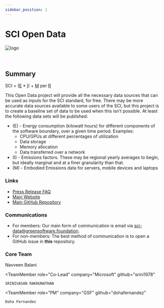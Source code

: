 ```yaml
---
sidebar_position: 1
---
```



# SCI Open Data

<div class="intro-logo">
  <img src="/img/logo.svg" alt="logo" />
</div>
<br />
<br />

## Summary

SCI = ([E](./E) * [I](./I)) + [M](./M) per [R](./R) 


This Open Data project will provide all the necessary data sources that can be used as inputs for the SCI standard, for free. There may be more accurate data sources available to some users of the SCI, but this project is to create a baseline set of data to be used when this isn’t possible. At least the following data sets will be published:

- (E) - Energy consumption (kilowatt hours) for different components of the software boundary, over a given time period. Examples:
  - CPU/GPUs at different percentages of utilization
  - Data storage
  - Memory allocation
  - Data transferred over a network
- (I) - Emissions factors. These may be regional yearly averages to begin, but ideally marginal and at a finer granularity than that.
- (M) - Embodied Emissions data for servers, mobile devices and laptops

### Links

- [Press Release FAQ](https://github.com/Green-Software-Foundation/pr-faqs/blob/main/live/green-software-principles.pr-faq.md)
- [Main Website](https://training.greensoftware.foundation)
- [Main GitHub Repository](https://github.com/Green-Software-Foundation/sci-data)

### Communications

- For members: Our main form of communication is email via sci-data@greensoftware.foundation.
- For non-members: The best method of communication is to open a GitHub issue in **this** repository.

### Core Team

<!---

Replace the below with your team members. 

There should be a core team with at least a PM

--->

<TeamMembers>
  <TeamMember
    role="Co-Lead"
    company="Accenture"
    github="navveenb"
  >
    Navveen Balani
  </TeamMember>

  <TeamMember
    role="Co-Lead"
    company="Microsoft"
    github="srini1978"
  >
    SRINIVASAN RAKHUNATHAN
  </TeamMember>
  
  <TeamMember
    role="PM"
    company="GSF"
    github="dohafernandez"
  >
    Doha Fernandez
  </TeamMember>

</TeamMembers>
